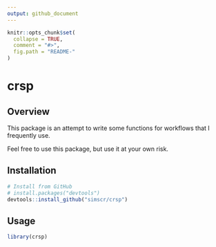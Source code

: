 ```yaml
---
output: github_document
---
```


<!-- README.md is generated from README.Rmd. Please edit that file -->

```r
knitr::opts_chunk$set(
  collapse = TRUE,
  comment = "#>",
  fig.path = "README-"
)
```

# crsp

## Overview

This package is an attempt to write some functions for workflows that I frequently use. 

Feel free to use this package, but use it at your own risk. 

## Installation

```r
# Install from GitHub
# install.packages("devtools")
devtools::install_github("simscr/crsp")
```

## Usage

```r
library(crsp)
```


